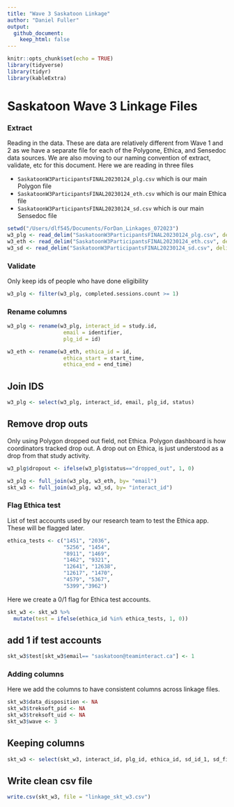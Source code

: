 ```yaml
---
title: "Wave 3 Saskatoon Linkage"
author: "Daniel Fuller"
output:
  github_document:
    keep_html: false
---
```


```r
knitr::opts_chunk$set(echo = TRUE)
library(tidyverse)
library(tidyr)
library(kableExtra)
```

# Saskatoon Wave 3 Linkage Files

### Extract

Reading in the data. These are data are relatively different from Wave 1 and 2 as we have a separate file for each of the Polygone, Ethica, and Sensedoc data sources. We are also moving to our naming convention of extract, validate, etc for this document. Here we are reading in three files

- `SaskatoonW3ParticipantsFINAL20230124_plg.csv` which is our main Polygon file
- `SaskatoonW3ParticipantsFINAL20230124_eth.csv` which is our main Ethica file
- `SaskatoonW3ParticipantsFINAL20230124_sd.csv` which is our main Sensedoc file

```r
setwd("/Users/dlf545/Documents/ForDan_Linkages_072023")
w3_plg <- read_delim("SaskatoonW3ParticipantsFINAL20230124_plg.csv", delim = ";", name_repair = "universal")
w3_eth <- read_delim("SaskatoonW3ParticipantsFINAL20230124_eth.csv", delim = ";", name_repair = "universal")
w3_sd <- read_delim("SaskatoonW3ParticipantsFINAL20230124_sd.csv", delim = ";", name_repair = "universal")
```

### Validate

Only keep ids of people who have done eligibility 

```r
w3_plg <- filter(w3_plg, completed.sessions.count >= 1) 
```

### Rename columns 

```r
w3_plg <- rename(w3_plg, interact_id = study.id,
                  email = identifier, 
                  plg_id = id)

w3_eth <- rename(w3_eth, ethica_id = id, 
                  ethica_start = start_time, 
                  ethica_end = end_time)
```

## Join IDS 

```r
w3_plg <- select(w3_plg, interact_id, email, plg_id, status)
```

## Remove drop outs

Only using Polygon dropped out field, not Ethica. Polygon dashboard is how coordinators tracked drop out. A drop out on Ethica, is just understood as a drop from that study activity.

```r
w3_plg$dropout <- ifelse(w3_plg$status=="dropped_out", 1, 0)

w3_plg <- full_join(w3_plg, w3_eth, by= "email")
skt_w3 <- full_join(w3_plg, w3_sd, by= "interact_id")
```

### Flag Ethica test  

List of test accounts used by our research team to test the Ethica app. These will be flagged later. 

```r
ethica_tests <- c("1451", "2036", 
                  "5256", "1454", 
                  "8911", "1469",
                  "1462", "9321", 
                  "12641", "12638", 
                  "12617", "1470",
                  "4579", "5367",
                  "5399","3962")
```

Here we create a 0/1 flag for Ethica test accounts. 

```r
skt_w3 <- skt_w3 %>%
  mutate(test = ifelse(ethica_id %in% ethica_tests, 1, 0)) 
```

## add 1 if test accounts 

```r
skt_w3$test[skt_w3$email== "saskatoon@teaminteract.ca"] <- 1  
```

### Adding columns

Here we add the columns to have consistent columns across linkage files. 

```r
skt_w3$data_disposition <- NA
skt_w3$treksoft_pid <- NA
skt_w3$treksoft_uid <- NA
skt_w3$wave <- 3
```

## Keeping columns

```r
skt_w3 <- select(skt_w3, interact_id, plg_id, ethica_id, sd_id_1, sd_firmware_1, sd_start_1, sd_end_1, sd_id_2, sd_firmware_2, sd_start_2, sd_end_2, dropout, test)
```

## Write clean csv file

```r
write.csv(skt_w3, file = "linkage_skt_w3.csv")
```





